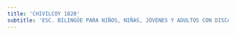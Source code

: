 ```yaml
---
title: 'CHIVILCOY 1820'
subtitle: 'ESC. BILINGÜE PARA NIÑOS, NIÑAS, JÓVENES Y ADULTOS CON DISCAPACIDAD AUDITIVA Y FORMACIÓN INTEGRAL N° 29 O MAGNASCO - ESC. INFANTIL ESPECIAL N° 27 DRA. LIDIA F. DE CORIAT - GABINETE MATERNO INFANTIL DE 18 - PI MAGNASCO'
---
```


#
